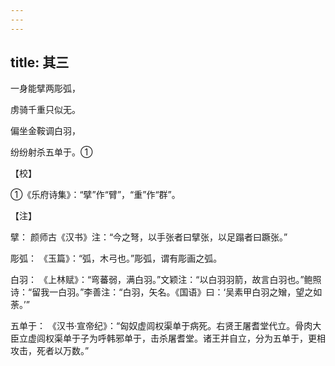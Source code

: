 ```yaml
---
---
---
```

title: 其三
---




一身能擘两彫弧，

虏骑千重只似无。

偏坐金鞍调白羽，

纷纷射杀五单于。①

【校】

①《乐府诗集》：“擘”作“臂”，“重”作“群”。

【注】

擘： 颜师古《汉书》注：“今之弩，以手张者曰擘张，以足蹋者曰蹶张。”

彫弧： 《玉篇》：“弧，木弓也。”彫弧，谓有彫画之弧。

白羽： 《上林赋》：“弯蕃弱，满白羽。”文颖注：“以白羽羽箭，故言白羽也。”鲍照诗：“留我一白羽。”李善注：“白羽，矢名。《国语》曰：‘吴素甲白羽之矰，望之如荼。’”

五单于： 《汉书·宣帝纪》：“匈奴虚闾权渠单于病死。右贤王屠耆堂代立。骨肉大臣立虚闾权渠单于子为呼韩邪单于，击杀屠耆堂。诸王并自立，分为五单于，更相攻击，死者以万数。”